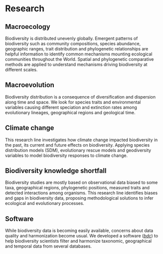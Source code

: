 # Research

## Macroecology

Biodiversity is distributed unevenly globally. Emergent patterns of biodiversity such as community compositions, species abundance, geographic ranges, trait distribution and phylogenetic relationships are helpful information to identify common mechanisms mounting ecological communities throughout the World. Spatial and phylogenetic comparative methods are applied to understand mechanisms driving biodiversity at different scales.

## Macroevolution 

Biodiversity distribution is a consequence of diversification and dispersion along time and space. We look for species traits and environmental variables causing different speciation and extinction rates among evolutionary lineages, geographical regions and geological time.   

## Climate change

This research line investigates how climate change impacted biodiversity in the past, its current and future effects on biodiversity. Applying species distribution models (SDM), evolutionary rescue models and geodiversity variables to model biodiversity responses to climate change.


## Biodiversity knowledge shortfall

Biodiversity studies are mostly based on observational data biased to some taxa, geographical regions, phylogenetic positions, measured traits and detected interactions among organisms. This research line identifies biases and gaps in biodiversity data, proposing methodological solutions to infer ecological and evolutionary processes. 

## Software

While biodiversity data is becoming easily available, concerns about data quality and harmonization become usual. We developed a software ([*bdc*](https://brunobrr.github.io/bdc/)) to help biodiversity scientists filter and harmonize taxonomic, geographical and temporal data from several databases. 
